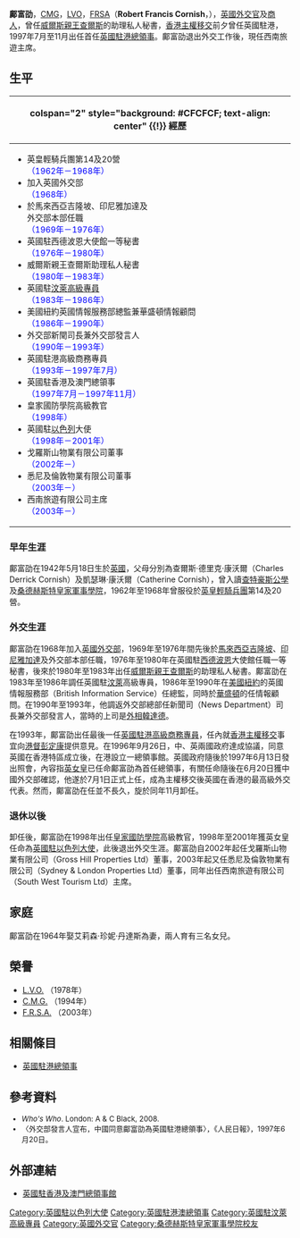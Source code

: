 {{Infobox_ President
|honorific-prefix = 
| name=鄺富劭<br />Francis Cornish
|honorific-suffix =

|image=
|imagesize =
|office         =第1任[[英國駐香港及澳門總領事|英國駐香港及澳門總領事]]
| monarch        = [[伊利沙伯二世|伊利沙伯二世]]
|term_start    =1997年7月
|term_end      =1997年11月
|predecessor   =（首任）
|successor     =[[貝恩德|貝恩德爵士]]
|birth_date    =1942年5月18日
|birth_place   ={{UK}}
|death_date    =
|death_place   =
|party=
}}

'''鄺富劭'''，[[CMG|CMG]]，[[皇家維多利亞勳章|LVO]]，[[皇家藝術學會|FRSA]]（'''Robert Francis Cornish'''，{{bd|1942年|5月18日|||catIdx=Cornish}}），[[英國|英國]][[外交官|外交官]]及[[商人|商人]]，曾任[[查爾斯_(威爾斯親王)|威爾斯親王查爾斯]]的助理私人秘書，[[香港主權移交|香港主權移交]]前夕曾任英國駐港{{Link-en|商務專員|Trade commissioner|高級商務專員}}，1997年7月至11月出任首任[[英國駐港總領事|英國駐港總領事]]。鄺富劭退出外交工作後，現任西南旅遊主席。

==生平==
{| class="infobox bordered" style="width: 18em; font-size: 90%; text-align: left; float:right;" cellpadding="3"
|-
! colspan="2" style="background: #CFCFCF; text-align: center" {{!}} 經歷
|-
| colspan="2" style="font-size: 90%" |<div style="text-align: left">
*英皇輕騎兵團第14及20營<br /><span style="color: blue;">（1962年－1968年）</span>
*加入英國外交部<br /><span style="color: blue;">（1968年）</span>
*於馬來西亞吉隆坡、印尼雅加達及<br />外交部本部任職<br /><span style="color: blue;">（1969年－1976年）</span>
*英國駐西德波恩大使館一等秘書<br /><span style="color: blue;">（1976年－1980年）</span>
*威爾斯親王查爾斯助理私人秘書<br /><span style="color: blue;">（1980年－1983年）</span>
*英國駐[[汶萊|汶萊]][[高級專員|高級專員]]<br /><span style="color: blue;">（1983年－1986年）</span>
*美國紐約英國情報服務部總監兼華盛頓情報顧問<br /><span style="color: blue;">（1986年－1990年）</span>
*外交部新聞司長兼外交部發言人<br /><span style="color: blue;">（1990年－1993年）</span>
*英國駐港高級商務專員<br /><span style="color: blue;">（1993年－1997年7月）</span>
*英國駐香港及澳門總領事<br /><span style="color: blue;">（1997年7月－1997年11月）</span>
*皇家國防學院高級教官<br /><span style="color: blue;">（1998年）</span>
*英國駐[[以色列|以色列]]大使<br /><span style="color: blue;">（1998年－2001年）</span>
*戈羅斯山物業有限公司董事<br /><span style="color: blue;">（2002年－）</span>
*悉尼及倫敦物業有限公司董事<br /><span style="color: blue;">（2003年－）</span>
*西南旅遊有限公司主席<br /><span style="color: blue;">（2003年－）</span>
</div>
|}

===早年生涯===
鄺富劭在1942年5月18日生於[[英國|英國]]，父母分別為查爾斯·德里克·康沃爾（Charles Derrick Cornish）及凱瑟琳·康沃爾（Catherine Cornish），曾入讀[[查特豪斯公學|查特豪斯公學]]及[[桑德赫斯特皇家軍事學院|桑德赫斯特皇家軍事學院]]，1962年至1968年曾服役於[[英皇輕騎兵團|英皇輕騎兵團]]第14及20營。

===外交生涯===
鄺富劭在1968年加入[[英國外交部|英國外交部]]，1969年至1976年間先後於[[馬來西亞|馬來西亞]][[吉隆坡|吉隆坡]]、[[印尼|印尼]][[雅加達|雅加達]]及外交部本部任職，1976年至1980年在英國駐[[西德|西德]][[波恩|波恩]]大使館任職一等秘書，後來於1980年至1983年出任[[查爾斯_(威爾斯親王)|威爾斯親王查爾斯]]的助理私人秘書。鄺富劭在1983年至1986年調任英國駐[[汶萊|汶萊]]高級專員，1986年至1990年在[[美國|美國]][[紐約|紐約]]的英國情報服務部（British Information Service）任總監，同時於[[華盛頓|華盛頓]]的{{Link-en|英國駐美國大使館|Embassy of the United Kingdom, Washington, D.C.}}任情報顧問。在1990年至1993年，他調返外交部總部任新聞司（News Department）司長兼外交部發言人，當時的上司是[[英國外相|外相]][[韓達德|韓達德]]。

在1993年，鄺富劭出任最後一任[[英國駐港高級商務專員|英國駐港高級商務專員]]，任內就[[香港主權移交|香港主權移交]]事宜向[[港督|港督]][[彭定康|彭定康]]提供意見。在1996年9月26日，中、英兩國政府達成協議，同意英國在香港特區成立後，在港設立一總領事館。英國政府隨後於1997年6月13日發出照會，內容指[[英女皇|英女皇]]已任命鄺富劭為首任總領事，有關任命隨後在6月20日獲中國外交部確認，他遂於7月1日正式上任，成為主權移交後英國在香港的最高級外交代表。然而，鄺富劭在任並不長久，旋於同年11月卸任。

===退休以後===
卸任後，鄺富劭在1998年出任[[皇家國防學院|皇家國防學院]]高級教官，1998年至2001年獲英女皇任命為[[英國駐以色列大使|英國駐以色列大使]]，此後退出外交生涯。鄺富劭自2002年起任戈羅斯山物業有限公司（Gross Hill Properties Ltd）董事，2003年起又任悉尼及倫敦物業有限公司（Sydney & London Properties Ltd）董事，同年出任西南旅遊有限公司（South West Tourism Ltd）主席。

==家庭==
鄺富劭在1964年娶艾莉森·珍妮·丹達斯為妻，兩人育有三名女兒。

==榮譽==
* [[皇家維多利亞勳章|L.V.O.]] （1978年）
* [[CMG|C.M.G.]] （1994年）
* [[皇家藝術學會|F.R.S.A.]] （2003年）

==相關條目==
* [[英國駐港總領事|英國駐港總領事]]

==參考資料==
<div style="font-size:small">
* ''Who's Who''. London: A & C Black, 2008.
* 〈外交部發言人宣布，中國同意鄺富劭為英國駐港總領事〉，《人民日報》，1997年6月20日。
</div>

==外部連結==
* [http://ukinhongkong.fco.gov.uk/zh/ 英國駐香港及澳門總領事館] {{Wayback|url=http://ukinhongkong.fco.gov.uk/zh/ |date=20130307233326 }}

{{s-start}}
{{s-dip}}
{{succession box
 | before = 首任
 | title  = 第1任[[英國駐港總領事|英國駐港總領事]]
 | years  = 1997年7月-1997年11月
 | after  = [[貝恩德|貝恩德爵士]]}}
{{succession box
 | before = [[大衛·曼寧|大衛·曼寧爵士]]
 | title  = [[英國駐以色列大使|英國駐以色列大使]]
 | years  = 1998年-2001年
 | after  = [[古沛勤|古沛勤爵士]]}}
{{end}}

{{英國駐香港總領事}}

{{DEFAULTSORT:Cornish, Francis}}
[[Category:英國駐以色列大使|Category:英國駐以色列大使]]
[[Category:英國駐港澳總領事|Category:英國駐港澳總領事]]
[[Category:英國駐汶萊高級專員|Category:英國駐汶萊高級專員]]
[[Category:英國外交官|Category:英國外交官]]
[[Category:桑德赫斯特皇家軍事學院校友|Category:桑德赫斯特皇家軍事學院校友]]